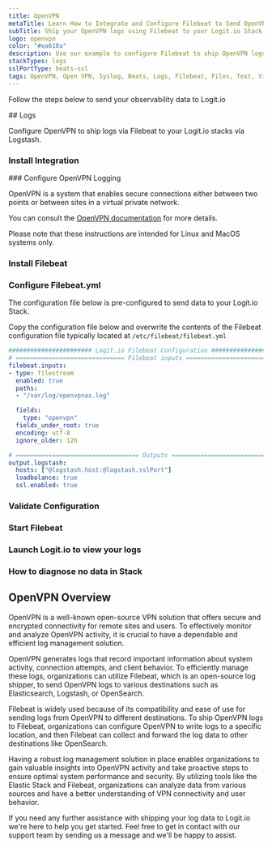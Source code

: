 ```yaml
---
title: OpenVPN
metaTitle: Learn How to Integrate and Configure Filebeat to Send OpenVPN Logs
subTitle: Ship your OpenVPN logs using Filebeat to your Logit.io Stack
logo: openvpn
color: "#ea610a"
description: Use our example to configure Filebeat to ship OpenVPN logs to your Logit.io stacks. Configure Filebeat to send OpenVPN logs to Logstash or Elastic.
stackTypes: logs
sslPortType: beats-ssl
tags: OpenVPN, Open VPN, Syslog, Beats, Logs, Filebeat, Files, Text, Virtual Private Network, Encryption, Network Security, Openvpn
---
```


Follow the steps below to send your observability data to Logit.io

<Steps>
  ## Logs

  Configure OpenVPN to ship logs via Filebeat to your Logit.io stacks via Logstash.
  
  ### Install Integration
  <InstallIntegration/>
  ### Configure OpenVPN Logging

  OpenVPN is a system that enables secure connections either between two points or between sites in a virtual private network.

  You can consult the [OpenVPN documentation](https://openvpn.net/vpn-server-resources/) for more details.

  <Callout type="info">
    Please note that these instructions are intended for Linux and MacOS systems only.
  </Callout>

  ### Install Filebeat

  <InstallFilebeat />

  ### Configure Filebeat.yml

  The configuration file below is pre-configured to send data to your Logit.io Stack.
        
  Copy the configuration file below and overwrite the contents of the Filebeat 
  configuration file typically located at `/etc/filebeat/filebeat.yml`

  ```yml copy filename="filebeat.yml" showLineNumbers /@logstash.host/ /@logstash.sslPort/
  ####################### Logit.io Filebeat Configuration #########################
  # ============================== Filebeat inputs ===============================
  filebeat.inputs:
  - type: filestream
    enabled: true
    paths:
    - "/var/log/openvpnas.log"
  
    fields:
      type: "openvpn"
    fields_under_root: true
    encoding: utf-8
    ignore_older: 12h

  # ================================== Outputs ===================================
  output.logstash:
    hosts: ["@logstash.host:@logstash.sslPort"]
    loadbalance: true
    ssl.enabled: true
  ```

  ### Validate Configuration

  <ValidateBeat beatname="filebeat" />

  ### Start Filebeat

  <StartFilebeat />

  ### Launch Logit.io to view your logs

  <LaunchStack utmMedium="logs" utmCampaign="OpenVPN" source="OpenVPN" />

  ### How to diagnose no data in Stack

  <DiagnoseNoData />

</Steps>

## OpenVPN Overview

OpenVPN is a well-known open-source VPN solution that offers secure and encrypted 
connectivity for remote sites and users. To effectively monitor and analyze OpenVPN 
activity, it is crucial to have a dependable and efficient log management solution.

OpenVPN generates logs that record important information about system activity, 
connection attempts, and client behavior. To efficiently manage these logs, 
organizations can utilize Filebeat, which is an open-source log shipper, to 
send OpenVPN logs to various destinations such as Elasticsearch, Logstash, or OpenSearch.

Filebeat is widely used because of its compatibility and ease of use for sending 
logs from OpenVPN to different destinations. To ship OpenVPN logs to Filebeat, 
organizations can configure OpenVPN to write logs to a specific location, and 
then Filebeat can collect and forward the log data to other destinations like OpenSearch.

Having a robust log management solution in place enables organizations to gain 
valuable insights into OpenVPN activity and take proactive steps to ensure 
optimal system performance and security. By utilizing tools like the Elastic 
Stack and Filebeat, organizations can analyze data from various sources and 
have a better understanding of VPN connectivity and user behavior.

If you need any further assistance with shipping your log data to Logit.io 
we're here to help you get started. Feel free to get in contact with our support team 
by sending us a message <IntercomButton text="via live chat" /> and we'll be happy to assist.